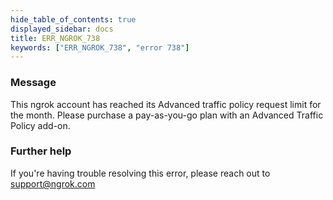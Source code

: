 ```yaml
---
hide_table_of_contents: true
displayed_sidebar: docs
title: ERR_NGROK_738
keywords: ["ERR_NGROK_738", "error 738"]
---
```


### Message

This ngrok account has reached its Advanced traffic policy request limit for the month. Please purchase a pay-as-you-go plan with an Advanced Traffic Policy add-on.

### Further help

If you're having trouble resolving this error, please reach out to [support@ngrok.com](mailto:support@ngrok.com?subject=Help%20with%20ERR_NGROK_738)
